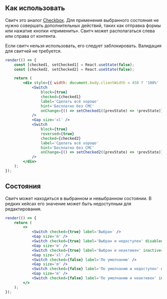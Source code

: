 ## Как использовать

Свитч это аналог [Checkbox](/docs/checkbox--checkbox). Для применения выбранного состояния не нужно совершать дополнительных действий,
таких как отправка формы или нажатие кнопки «применить». Свитч может располагаться слева или справа от контента.

Если свитч нельзя использовать, его следует заблокировать. Валидация для свитчей не требуется.

```jsx live
render(() => {
    const [checked1, setChecked1] = React.useState(false);
    const [checked2, setChecked2] = React.useState(false);

    return (
        <div style={{ width: document.body.clientWidth < 450 ? '100%' : 320 }}>
            <Switch
                block={true}
                checked={checked1}
                label='Сделать всё хорошо'
                hint='Бесплатно без СМС'
                onChange={() => setChecked1((prevState) => !prevState)}
            />
            <Gap size='xl' />
            <Switch
                block={true}
                reversed={true}
                checked={checked2}
                label='Сделать всё хорошо'
                hint='Бесплатно без СМС'
                onChange={() => setChecked2((prevState) => !prevState)}
            />
        </div>
    );
});
```

## Состояния

Свитч может находиться в выбранном и невыбранном состоянии. В редких кейсах его значение может быть недоступным для редактирования.

```jsx live
render(() => {
    return (
        <>
            <Switch checked={true} label='Выбран' />
            <Gap size='m' />
            <Switch checked={true} label='Выбран и недоступен' disabled={true} />
            <Gap size='m' />
            <Switch checked={true} label='Выбран и неактивен' inactive={true} />
            <Gap size='xl' />
            <Switch checked={false} label='По умолчанию' />
            <Gap size='m' />
            <Switch checked={false} label='По умолчанию и недоступен' disabled={true} />
            <Gap size='m' />
            <Switch checked={false} label='По умолчанию и неактивен' inactive={true} />
        </>
    );
});
```
